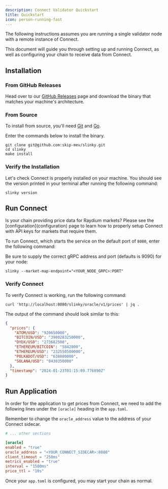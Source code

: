 ```yaml
---
description: Connect Validator Quickstart
title: Quickstart
icon: person-running-fast
---
```


<Info>
    The following instructions assumes you are running a single validator node with a remote instance of Connect.
</Info>

This document will guide you through setting up and running Connect, as well as configuring your chain to receive data from Connect.

## Installation

### From GitHub Releases

Head over to our [GitHub Releases](https://github.com/skip-mev/slinky/releases) page and download the binary that matches your machine's architecture.

### From Source

To install from source, you'll need [Git](https://git-scm.com/) and [Go](https://go.dev/).

Enter the commands below to install the binary.
```shell
git clone git@github.com:skip-mev/slinky.git
cd slinky
make install
```

### Verify the Installation

Let's check Connect is properly installed on your machine.
You should see the version printed in your terminal after running the following command:
```shell
slinky version
```

## Run Connect

<Info>
    Is your chain providing price data for Raydium markets? Please see the [configuration](configuration) page to learn how to properly setup Connect with API keys for markets that require them.
</Info>

To run Connect, which starts the service on the default port of `8080`, enter the following command:

Be sure to supply the correct gRPC address and port (defaults is 9090) for your node:

```shell
slinky --market-map-endpoint="<YOUR_NODE_GRPC>:PORT"
```

### Verify Connect

To verify Connect is working, run the following command:

```shell
curl 'http://localhost:8080/slinky/oracle/v1/prices' | jq .
```

The output of the command should look similar to this:

```json
{
  "prices": {
    "ATOM/USD": "920650000",
    "BITCOIN/USD": "3980283250000",
    "DYDX/USD": "273682500",
    "ETHEREUM/BITCOIN": "5842000",
    "ETHEREUM/USD": "232550500000",
    "POLKADOT/USD": "638800000",
    "SOLANA/USD": "8430350000"
  },
  "timestamp": "2024-01-23T01:15:09.776890Z"
}

```

## Run Application

In order for the application to get prices from Connect, we need to add the following lines under the `[oracle]` heading in the `app.toml`.

Remember to change the `oracle_address` value to the address of your Connect sidecar.

```toml app.toml
# ... other sections

[oracle]
enabled = "true"
oracle_address = "<YOUR_CONNECT_SIDECAR>:8080"
client_timeout = "250ms"
metrics_enabled = "true"
interval = "1500ms"
price_ttl = "10s"
```

Once your `app.toml` is configured, you may start your chain as normal.
